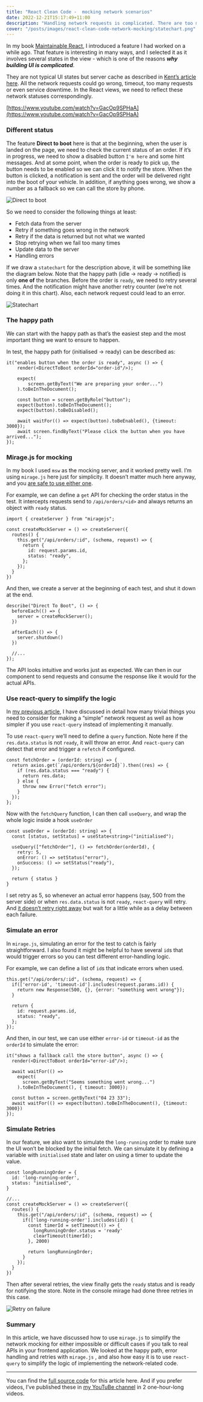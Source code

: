 ```yaml
---
title: "React Clean Code -  mocking network scenarios"
date: 2022-12-21T15:17:49+11:00
description: "Handling network requests is complicated. There are too many cases you have to consider on top of the asynchronised process. And testing these code can be even more challenging..."
cover: "/posts/images/react-clean-code-network-mocking/statechart.png"
---
```


In my book [Maintainable React](https://leanpub.com/maintainable-react), I introduced a feature I had worked on a while ago. That feature is interesting in many ways, and I selected it as it involves several states in the view - which is one of the reasons ***why building UI is complicated***.

They are not typical UI states but server cache as described in [Kent’s article here](https://kentcdodds.com/blog/application-state-management-with-react#server-cache-vs-ui-state). All the network requests could go wrong, timeout, too many requests or even service downtime. In the React views, we need to reflect these network statuses correspondingly.

[https://www.youtube.com/watch?v=GacOp9SPHaA](https://www.youtube.com/watch?v=GacOp9SPHaA)

### Different status

The feature **Direct to boot** here is that at the beginning, when the user is landed on the page, we need to check the current status of an order. If it’s in progress, we need to show a disabled button `I'm here` and some hint messages. And at some point, when the order is ready to pick up, the button needs to be enabled so we can click it to notify the store. When the button is clicked, a notification is sent and the order will be delivered right into the boot of your vehicle. In addition, if anything goes wrong, we show a number as a fallback so we can call the store by phone.

![Direct to boot](/posts/images/react-clean-code-network-mocking/direct-to-boot.png)

So we need to consider the following things at least:

- Fetch data from the server
- Retry if something goes wrong in the network
- Retry if the data is returned but not what we wanted
- Stop retrying when we fail too many times
- Update data to the server
- Handling errors

If we draw a `statechart` for the description above, it will be something like the diagram below. Note that the happy path (idle → ready → notified) is only **one of** the branches. Before the order is `ready`, we need to retry several times. And the notification might have another retry counter (we’re not doing it in this chart). Also, each network request could lead to an error.

![Statechart](/posts/images/react-clean-code-network-mocking/statechart.png)

### The happy path

We can start with the happy path as that’s the easiest step and the most important thing we want to ensure to happen.

In test, the happy path for (initialised → ready) can be described as:

```tsx title="DirectToBoot.test.tsx"
it("enables button when the order is ready", async () => {
    render(<DirectToBoot orderId="order-id"/>);

    expect(
        screen.getByText("We are preparing your order...")
    ).toBeInTheDocument();

    const button = screen.getByRole("button");
    expect(button).toBeInTheDocument();
    expect(button).toBeDisabled();

    await waitFor(() => expect(button).toBeEnabled(), {timeout: 3000});
    await screen.findByText("Please click the button when you have arrived...");
});
```

### Mirage.js for mocking

In my book I used `msw` as the mocking server, and it worked pretty well. I’m using `mirage.js` here just for simplicity. It doesn’t matter much here anyway, and you [are safe to use either one](https://miragejs.com/docs/comparison-with-other-tools/).

For example, we can define a `get` API for checking the order status in the test. It intercepts requests send to `/api/orders/<id>` and always returns an object with `ready` status. 

```tsx
import { createServer } from "miragejs";

const createMockServer = () => createServer({
  routes() {
    this.get("/api/orders/:id", (schema, request) => {
      return {
        id: request.params.id,
        status: "ready",
      };
    });
  }
})
```

And then, we create a server at the beginning of each test, and shut it down at the end.

```tsx
describe("Direct To Boot", () => {
  beforeEach(() => {
    server = createMockServer();
  })

  afterEach(() => {
    server.shutdown()
  })

  //...
});
```

The API looks intuitive and works just as expected. We can then in our component to send requests and consume the response like it would for the actual APIs.

### Use react-query to simplify the logic

In [my previous article](https://itnext.io/the-pragmatic-guide-to-react-network-programming-c6f9de9962ed), I have discussed in detail how many trivial things you need to consider for making a “simple” network request as well as how simpler if you use `react-query` instead of implementing it manually.

To use `react-query` we’ll need to define a `query` function. Note here if the `res.data.status` is not `ready`, it will throw an error. And `react-query` can detect that error and trigger a `refetch` if configured.

```tsx
const fetchOrder = (orderId: string) => {
  return axios.get(`/api/orders/${orderId}`).then((res) => {
    if (res.data.status === "ready") {
      return res.data;
    } else {
      throw new Error("fetch error");
    }
  });
};
```

Now with the `fetchQuery` function, I can then call `useQuery`, and wrap the whole logic inside a hook `useOrder`

```tsx
const useOrder = (orderId: string) => {
  const [status, setStatus] = useState<string>("initialised");

  useQuery(["fetchOrder"], () => fetchOrder(orderId), {
    retry: 5,
    onError: () => setStatus("error"),
    onSuccess: () => setStatus("ready"),
  });

  return { status }
}
```

I set retry as 5, so whenever an actual error happens (say, 500 from the server side) or when `res.data.status` is not `ready`, `react-query` will retry. And [it doesn’t retry right away](https://tanstack.com/query/v4/docs/react/guides/query-retries#retry-delay) but wait for a little while as a delay between each failure.

### Simulate an error

In `mirage.js`, simulating an error for the test to catch is fairly straightforward. I also found it might be helpful to have several `id`s that would trigger errors so you can test different error-handling logic.

For example, we can define a list of `id`s that indicate errors when used. 

```tsx
this.get("/api/orders/:id", (schema, request) => {
  if(['error-id', 'timeout-id'].includes(request.params.id)) {
    return new Response(500, {}, {error: "something went wrong"});
  }
  
  return {
    id: request.params.id,
    status: "ready",
  };
});
```

And then, in our test, we can use either `error-id` or `timeout-id` as the `orderId` to simulate the error:

```tsx
it("shows a fallback call the store button", async () => {
  render(<DirectToBoot orderId="error-id"/>);

  await waitFor(() =>
    expect(
      screen.getByText("Seems something went wrong...")
    ).toBeInTheDocument(), { timeout: 3000});

  const button = screen.getByText("04 23 33");
  await waitFor(() => expect(button).toBeInTheDocument(), {timeout: 3000})
});
```

### Simulate Retries

In our feature, we also want to simulate the `long-running` order to make sure the UI won’t be blocked by the initial fetch. We can simulate it by defining a variable with `initialised` state and later on using a timer to update the value.

```tsx
const longRunningOrder = {
  id: 'long-running-order',
  status: "initialised",
}

//...
const createMockServer = () => createServer({
  routes() {
    this.get("/api/orders/:id", (schema, request) => {
      if(['long-running-order'].includes(id)) {
        const timerId = setTimeout(() => {
          longRunningOrder.status = 'ready'
          clearTimeout(timerId);
        }, 2000)

        return longRunningOrder;
      }
    });
  }
})
```

 

Then after several retries, the view finally gets the `ready` status and is ready for notifying the store. Note in the console mirage had done three retries in this case.

![Retry on failure](/posts/images/react-clean-code-network-mocking/retry-on-failure.png)

### Summary

In this article, we have discussed how to use `mirage.js` to simplify the network mocking for either impossible or difficult cases if you talk to real APIs in your frontend application. We looked at the happy path, error handling and retries with `mirage.js` , and also how easy it is to use `react-query` to simplify the logic of implementing the network-related code.

---

You can find the [full source code](https://github.com/abruzzi/direct-to-boot) for this article here. And if you prefer videos, I’ve published these in [my YouTuBe channel](https://www.youtube.com/@icodeit.juntao) in 2 one-hour-long videos. 

